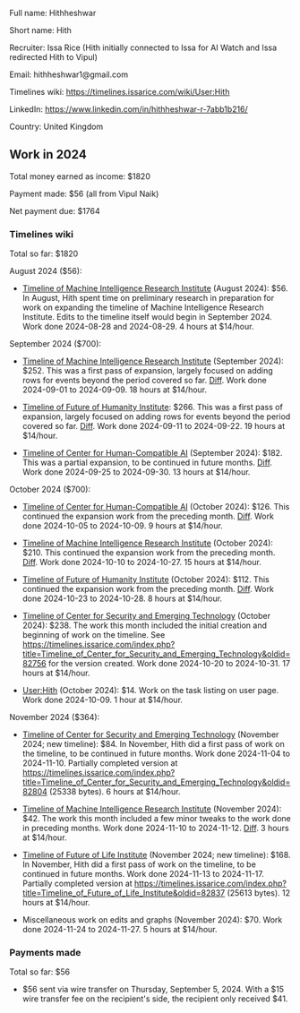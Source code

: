 Full name: Hithheshwar

Short name: Hith

Recruiter: Issa Rice (Hith initially connected to Issa for AI Watch and Issa redirected Hith to Vipul)

Email: hithheshwar1@gmail.com

Timelines wiki: https://timelines.issarice.com/wiki/User:Hith

LinkedIn: https://www.linkedin.com/in/hithheshwar-r-7abb1b216/

Country: United Kingdom

==Work in 2024==

Total money earned as income: $1820

Payment made: $56 (all from Vipul Naik)

Net payment due: $1764

===Timelines wiki===

Total so far: $1820

August 2024 ($56):

* [https://timelines.issarice.com/wiki/Timeline_of_Machine_Intelligence_Research_Institute Timeline of Machine Intelligence Research Institute] (August 2024): $56. In August, Hith spent time on preliminary research in preparation for work on expanding the timeline of Machine Intelligence Research Institute. Edits to the timeline itself would begin in September 2024. Work done 2024-08-28 and 2024-08-29. 4 hours at $14/hour.

September 2024 ($700):

* [https://timelines.issarice.com/wiki/Timeline_of_Machine_Intelligence_Research_Institute Timeline of Machine Intelligence Research Institute] (September 2024): $252. This was a first pass of expansion, largely focused on adding rows for events beyond the period covered so far. [https://timelines.issarice.com/index.php?title=Timeline_of_Machine_Intelligence_Research_Institute&type=revision&diff=81867&oldid=79133 Diff]. Work done 2024-09-01 to 2024-09-09. 18 hours at $14/hour.

* [https://timelines.issarice.com/wiki/Timeline_of_Future_of_Humanity_Institute Timeline of Future of Humanity Institute]: $266. This was a first pass of expansion, largely focused on adding rows for events beyond the period covered so far. [https://timelines.issarice.com/index.php?title=Timeline_of_Future_of_Humanity_Institute&type=revision&diff=82214&oldid=75169 Diff]. Work done 2024-09-11 to 2024-09-22. 19 hours at $14/hour.

* [https://timelines.issarice.com/wiki/Timeline_of_Center_for_Human-Compatible_AI Timeline of Center for Human-Compatible AI] (September 2024): $182. This was a partial expansion, to be continued in future months. [https://timelines.issarice.com/index.php?title=Timeline_of_Center_for_Human-Compatible_AI&type=revision&diff=82276&oldid=74846 Diff]. Work done 2024-09-25 to 2024-09-30. 13 hours at $14/hour.

October 2024 ($700):

* [https://timelines.issarice.com/wiki/Timeline_of_Center_for_Human-Compatible_AI Timeline of Center for Human-Compatible AI] (October 2024): $126. This continued the expansion work from the preceding month. [https://timelines.issarice.com/index.php?title=Timeline_of_Center_for_Human-Compatible_AI&type=revision&diff=82388&oldid=82276 Diff]. Work done 2024-10-05 to 2024-10-09. 9 hours at $14/hour.

* [https://timelines.issarice.com/wiki/Timeline_of_Machine_Intelligence_Research_Institute Timeline of Machine Intelligence Research Institute] (October 2024): $210. This continued the expansion work from the preceding month. [https://timelines.issarice.com/index.php?title=Timeline_of_Machine_Intelligence_Research_Institute&type=revision&diff=82636&oldid=82319 Diff]. Work done 2024-10-10 to 2024-10-27. 15 hours at $14/hour.

* [https://timelines.issarice.com/wiki/Timeline_of_Future_of_Humanity_Institute Timeline of Future of Humanity Institute] (October 2024): $112. This continued the expansion work from the preceding month. [https://timelines.issarice.com/index.php?title=Timeline_of_Future_of_Humanity_Institute&type=revision&diff=82658&oldid=82320 Diff]. Work done 2024-10-23 to 2024-10-28. 8 hours at $14/hour.

* [https://timelines.issarice.com/wiki/Timeline_of_Center_for_Security_and_Emerging_Technology Timeline of Center for Security and Emerging Technology] (October 2024): $238. The work this month included the initial creation and beginning of work on the timeline. See https://timelines.issarice.com/index.php?title=Timeline_of_Center_for_Security_and_Emerging_Technology&oldid=82756 for the version created. Work done 2024-10-20 to 2024-10-31. 17 hours at $14/hour.

* [https://timelines.issarice.com/wiki/User:Hith User:Hith] (October 2024): $14. Work on the task listing on user page. Work done 2024-10-09. 1 hour at $14/hour.

November 2024 ($364):

* [https://timelines.issarice.com/wiki/Timeline_of_Center_for_Security_and_Emerging_Technology Timeline of Center for Security and Emerging Technology] (November 2024; new timeline): $84. In November, Hith did a first pass of work on the timeline, to be continued in future months. Work done 2024-11-04 to 2024-11-10. Partially completed version at https://timelines.issarice.com/index.php?title=Timeline_of_Center_for_Security_and_Emerging_Technology&oldid=82804 (25338 bytes). 6 hours at $14/hour.

* [https://timelines.issarice.com/wiki/Timeline_of_Machine_Intelligence_Research_Institute Timeline of Machine Intelligence Research Institute] (November 2024): $42. The work this month included a few minor tweaks to the work done in preceding months. Work done 2024-11-10 to 2024-11-12. [https://timelines.issarice.com/index.php?title=Timeline_of_Machine_Intelligence_Research_Institute&type=revision&diff=82812&oldid=82636 Diff]. 3 hours at $14/hour.

* [https://timelines.issarice.com/wiki/Timeline_of_Future_of_Life_Institute Timeline of Future of Life Institute] (November 2024; new timeline): $168. In November, Hith did a first pass of work on the timeline, to be continued in future months. Work done 2024-11-13 to 2024-11-17. Partially completed version at https://timelines.issarice.com/index.php?title=Timeline_of_Future_of_Life_Institute&oldid=82837 (25613 bytes). 12 hours at $14/hour.

* Miscellaneous work on edits and graphs (November 2024): $70. Work done 2024-11-24 to 2024-11-27. 5 hours at $14/hour.

===Payments made===

Total so far: $56

* $56 sent via wire transfer on Thursday, September 5, 2024. With a $15 wire transfer fee on the recipient's side, the recipient only received $41.


